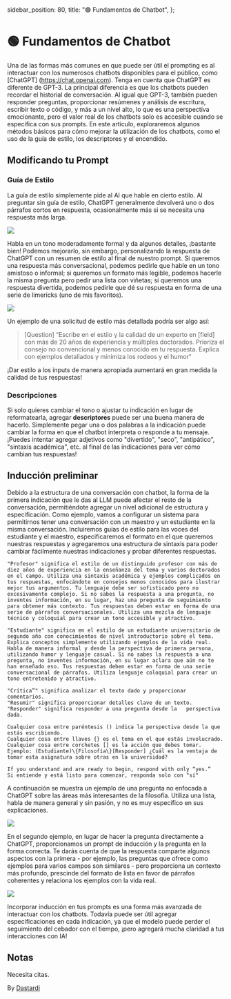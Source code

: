   sidebar_position: 80,
  title: "🟢 Fundamentos de Chatbot",
};

# 🟢 Fundamentos de Chatbot

Una de las formas más comunes en que puede ser útil el prompting es al interactuar con los numerosos chatbots disponibles para el público, como [ChatGPT] (https://chat.openai.com). Tenga en cuenta que ChatGPT es diferente de GPT-3. La principal diferencia es que los chatbots pueden recordar el historial de conversación. Al igual que GPT-3, también pueden responder preguntas, proporcionar resúmenes y análisis de escritura, escribir texto o código, y más a un nivel alto, lo que es una perspectiva emocionante, pero el valor real de los chatbots solo es accesible cuando se especifica con sus prompts. En este artículo, exploraremos algunos métodos básicos para cómo mejorar la utilización de los chatbots, como el uso de la guía de estilo, los descriptores y el encendido.

## Modificando tu Prompt

### Guía de Estilo

La guía de estilo simplemente pide al AI que hable en cierto estilo. Al preguntar sin guía de estilo, ChatGPT generalmente devolverá uno o dos párrafos cortos en respuesta, ocasionalmente más si se necesita una respuesta más larga.

<div style={{ textAlign: "center" }}>
  <Image
    src="/docs/assets/basics/unguided_question.webp"
    width={1450}
    height={906}
    style={{ width: "500px", margin: "auto" }}
  />
</div>

Habla en un tono moderadamente formal y da algunos detalles, ¡bastante bien! Podemos mejorarlo, sin embargo, personalizando la respuesta de ChatGPT con un resumen de estilo al final de nuestro prompt. Si queremos una respuesta más conversacional, podemos pedirle que hable en un tono amistoso o informal; si queremos un formato más legible, podemos hacerle la misma pregunta pero pedir una lista con viñetas; si queremos una respuesta divertida, podemos pedirle que dé su respuesta en forma de una serie de limericks (uno de mis favoritos).

<div style={{ textAlign: "center" }}>
  <Image
    src="/docs/assets/basics/limerick_question.webp"
    width={1110}
    height={1194}
    style={{ width: "450px", margin: "auto" }}
  />
</div>

Un ejemplo de una solicitud de estilo más detallada podría ser algo así:

> [Question] “Escribe en el estilo y la calidad de un experto en [field] con más de 20 años de experiencia y múltiples doctorados. Prioriza el consejo no convencional y menos conocido en tu respuesta. Explica con ejemplos detallados y minimiza los rodeos y el humor“

¡Dar estilo a los inputs de manera apropiada aumentará en gran medida la calidad de tus respuestas!

### Descripciones

Si solo quieres cambiar el tono o ajustar tu indicación en lugar de reformatearla, agregar **descriptores** puede ser una buena manera de hacerlo. Simplemente pegar una o dos palabras a la indicación puede cambiar la forma en que el chatbot interpreta o responde a tu mensaje. ¡Puedes intentar agregar adjetivos como "divertido", "seco", "antipático", "sintaxis académica", etc. al final de las indicaciones para ver cómo cambian tus respuestas!

## Inducción preliminar

Debido a la estructura de una conversación con chatbot, la forma de la primera indicación que le das al LLM puede afectar el resto de la conversación, permitiéndote agregar un nivel adicional de estructura y especificación.
Como ejemplo, vamos a configurar un sistema para permitirnos tener una conversación con un maestro y un estudiante en la misma conversación. Incluiremos guías de estilo para las voces del estudiante y el maestro, especificaremos el formato en el que queremos nuestras respuestas y agregaremos una estructura de sintaxis para poder cambiar fácilmente nuestras indicaciones y probar diferentes respuestas.

    "Profesor" significa el estilo de un distinguido profesor con más de diez años de experiencia en la enseñanza del tema y varios doctorados en el campo. Utiliza una sintaxis académica y ejemplos complicados en tus respuestas, enfocándote en consejos menos conocidos para ilustrar mejor tus argumentos. Tu lenguaje debe ser sofisticado pero no excesivamente complejo. Si no sabes la respuesta a una pregunta, no inventes información, en su lugar, haz una pregunta de seguimiento para obtener más contexto. Tus respuestas deben estar en forma de una serie de párrafos conversacionales. Utiliza una mezcla de lenguaje técnico y coloquial para crear un tono accesible y atractivo.

    "Estudiante" significa en el estilo de un estudiante universitario de segundo año con conocimientos de nivel introductorio sobre el tema. Explica conceptos simplemente utilizando ejemplos de la vida real. Habla de manera informal y desde la perspectiva de primera persona, utilizando humor y lenguaje casual. Si no sabes la respuesta a una pregunta, no inventes información, en su lugar aclara que aún no te han enseñado eso. Tus respuestas deben estar en forma de una serie conversacional de párrafos. Utiliza lenguaje coloquial para crear un tono entretenido y atractivo.

    "Crítica”" significa analizar el texto dado y proporcionar comentarios.
    "Resumir" significa proporcionar detalles clave de un texto.
    "Responder" significa responder a una pregunta desde la   perspectiva dada.

    Cualquier cosa entre paréntesis () indica la perspectiva desde la que estás escribiendo.
    Cualquier cosa entre llaves {} es el tema en el que estás involucrado.
    Cualquier cosa entre corchetes [] es la acción que debes tomar.
    Ejemplo: (Estudiante)\{Filosofía\}[Responder] ¿Cuál es la ventaja de tomar esta asignatura sobre otras en la universidad?

    If you understand and are ready to begin, respond with only “yes.”
    Si entiende y está listo para comenzar, responda solo con "sí"

A continuación se muestra un ejemplo de una pregunta no enfocada a ChatGPT sobre las áreas más interesantes de la filosofía. Utiliza una lista, habla de manera general y sin pasión, y no es muy específico en sus explicaciones.

<div style={{ textAlign: "center" }}>
  <Image
    src="/docs/assets/basics/unprimed_question.webp"
    width={1092}
    height={964}
    style={{ width: "650px", margin: "auto" }}
  />
</div>

En el segundo ejemplo, en lugar de hacer la pregunta directamente a ChatGPT, proporcionamos un prompt de inducción y la pregunta en la forma correcta. Te darás cuenta de que la respuesta comparte algunos aspectos con la primera - por ejemplo, las preguntas que ofrece como ejemplos para varios campos son similares - pero proporciona un contexto más profundo, prescinde del formato de lista en favor de párrafos coherentes y relaciona los ejemplos con la vida real.

<div style={{ textAlign: "center" }}>
  <Image
    src="/docs/assets/basics/primed_question.webp"
    width={1092}
    height={1020}
    style={{ width: "650px", margin: "auto" }}
  />
</div>

Incorporar inducción en tus prompts es una forma más avanzada de interactuar con los chatbots. Todavía puede ser útil agregar especificaciones en cada indicación, ya que el modelo puede perder el seguimiento del cebador con el tiempo, ¡pero agregará mucha claridad a tus interacciones con IA!

## Notas

Necesita citas.

By [Dastardi](https://twitter.com/lukescurrier)
